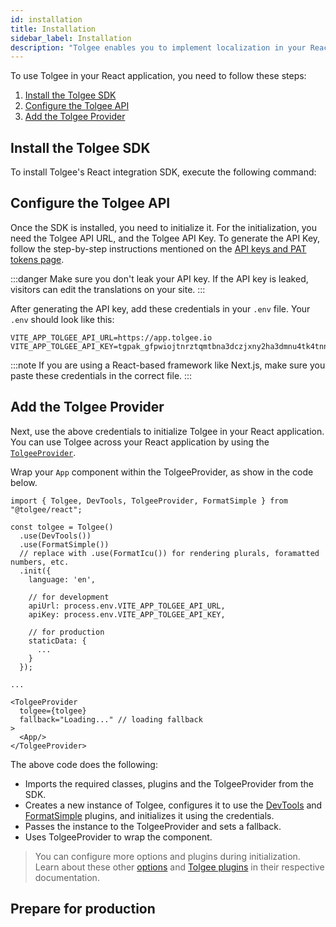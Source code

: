 ```yaml
---
id: installation
title: Installation
sidebar_label: Installation
description: "Tolgee enables you to implement localization in your React application with ease. You can integrate Tolgee in your React application using Tolgee's SDK for React. To use this SDK, start by installing Tolgee for React."
---
```


To use Tolgee in your React application, you need to follow these steps:

1. [Install the Tolgee SDK](#install-the-tolgee-sdk)
2. [Configure the Tolgee API](#configure-the-tolgee-api)
3. [Add the Tolgee Provider](#add-the-tolgee-provider)

## Install the Tolgee SDK

To install Tolgee's React integration SDK, execute the following command:


<InstallationTabs lib="@tolgee/react" />

## Configure the Tolgee API

Once the SDK is installed, you need to initialize it. For the initialization, you need the Tolgee API URL, and the Tolgee API Key. To generate the API Key, follow the step-by-step instructions mentioned on the [API keys and PAT tokens page](../../../../../platform/account_settings/api_keys_and_pat_tokens).

:::danger
Make sure you don't leak your API key. If the API key is leaked, visitors can edit the translations on your site.
:::

After generating the API key, add these credentials in your `.env` file. Your `.env` should look like this:

```env
VITE_APP_TOLGEE_API_URL=https://app.tolgee.io
VITE_APP_TOLGEE_API_KEY=tgpak_gfpwiojtnrztqmtbna3dczjxny2ha3dmnu4tk4tnnjvgc
```

:::note
If you are using a React-based framework like Next.js, make sure you paste these credentials in the correct file.
:::

## Add the Tolgee Provider

Next, use the above credentials to initialize Tolgee in your React application. You can use Tolgee across your React application by using the [`TolgeeProvider`](./api#tolgeeprovider).

Wrap your `App` component within the TolgeeProvider, as show in the code below.

```tsx
import { Tolgee, DevTools, TolgeeProvider, FormatSimple } from "@tolgee/react";

const tolgee = Tolgee()
  .use(DevTools())
  .use(FormatSimple())
  // replace with .use(FormatIcu()) for rendering plurals, foramatted numbers, etc.
  .init({
    language: 'en',

    // for development
    apiUrl: process.env.VITE_APP_TOLGEE_API_URL,
    apiKey: process.env.VITE_APP_TOLGEE_API_KEY,

    // for production
    staticData: {
      ...
    }
  });

...

<TolgeeProvider
  tolgee={tolgee}
  fallback="Loading..." // loading fallback
>
  <App/>
</TolgeeProvider>
```

The above code does the following:

- Imports the required classes, plugins and the TolgeeProvider from the SDK.
- Creates a new instance of Tolgee, configures it to use the [DevTools](../../api/web_package/plugins#devtools) and [FormatSimple](../../api/core_package/format-simple) plugins, and initializes it using the credentials.
- Passes the instance to the TolgeeProvider and sets a fallback.
- Uses TolgeeProvider to wrap the component.

> You can configure more options and plugins during initialization. Learn about these other [options](../../api/core_package/options) and [Tolgee plugins](../../plugins) in their respective documentation.

## Prepare for production


<PreparingForProduction />


<ExampleBanner framework="React" />
